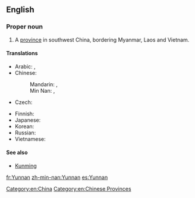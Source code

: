 ==English==

===Proper noun===
{{en-proper noun}}

# A [[province]] in southwest China, bordering Myanmar, Laos and Vietnam.

====Translations====
{{trans-top|a province in China}}
* Arabic: {{t|ar|يونان|m|tr=yunaan}},  {{t|ar|يوننان|m|tr=yunnaan}}
* Chinese:
*: Mandarin: {{t-|cmn|雲南|sc=Hani}}, {{t-|cmn|云南|tr=Yúnnán|sc=Hani}}
*: Min Nan: {{tø|nan|雲南}}, {{tø|nan|云南|tr=Hûn-lâm}}
* Czech: {{t|cs|Jün-nan}}
{{trans-mid}}
* Finnish: {{t-|fi|Yunnan}}
* Japanese: {{t-|ja|雲南|tr=うんなん, Unnan}}
* Korean: {{t|ko|윈난|tr=Winnan|sc=Hang}}
* Russian: {{t|ru|Юньнань|f|tr=Jun'nán'}}
* Vietnamese: {{t|vi|Vân Nam|xs=Vietnamese}}
{{trans-bottom}}

====See also====
* [[Kunming]]

[[Category:en:China]]
[[Category:en:Chinese Provinces]]

[[fr:Yunnan]]
[[zh-min-nan:Yunnan]]
[[es:Yunnan]]